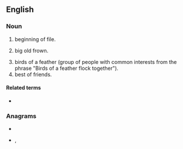 {{also|bof}}
==English==
{{wikipedia}}

===Noun===
{{en-noun}}

# {{lb|en|computing}} beginning of file.
# {{lb|en|Internet}} big old frown.
# birds of a feather (group of people with common interests from the phrase "Birds of a feather flock together").
# best of friends.

====Related terms====
* {{l|en|EOF}}

===Anagrams===
* {{l|en|FBO}}
* {{l|en|fob}}, {{l|en|FOB}}
